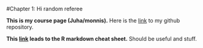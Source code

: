 
#Chapter 1: Hi random referee

**This is my course page (Juha/monnis).** Here is the [link](https://github.com/monnis/IODS-project) to my github repository.


**This [link](https://www.rstudio.com/wp-content/uploads/2015/02/rmarkdown-cheatsheet.pdf?fbclid=IwAR03753oXvpjACgKnps3DpZH1kz07yKbGQ69IQ2-V60QsIF3aBRoRzibkpE) leads to the R markdown cheat sheet.** Should be useful and stuff.

